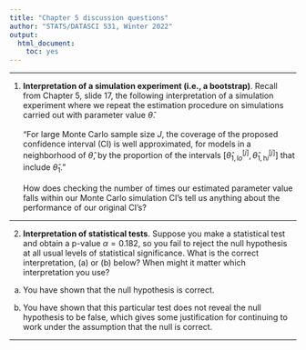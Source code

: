 ```yaml
---
title: "Chapter 5 discussion questions"
author: "STATS/DATASCI 531, Winter 2022"
output:
  html_document:
    toc: yes
---
```


\newcommand\prob{\mathbb{P}}
\newcommand\E{\mathbb{E}}
\newcommand\var{\mathrm{Var}}
\newcommand\cov{\mathrm{Cov}}

-----------

1. **Interpretation of a simulation experiment (i.e., a bootstrap)**.
Recall from Chapter 5, slide 17, the following interpretation of a simulation experiment where we repeat the estimation procedure on simulations carried out with parameter value $\hat\theta$.
<br>
<br>
"For large Monte Carlo sample size $J$, the coverage of the proposed confidence interval (CI) is well approximated, for models in a neighborhood of $\hat\theta$, by the proportion of the intervals $\big[\hat\theta^{[j]}_{1,\mathrm lo}, \, \hat\theta^{[j]}_{1,\mathrm hi}\big]$ that include $\hat\theta_1$."
<br>
<br>
How does checking the number of times our estimated parameter value falls within our Monte Carlo simulation CI's tell us anything about the performance of our original CI's?

---------

2. **Interpretation of statistical tests**. Suppose you make a statistical test and obtain a p-value $\alpha = 0.182$, so you fail to reject the null hypothesis at all usual levels of statistical significance. What is the correct interpretation, (a) or (b) below? When might it matter which interpretation you use?

(a) You have shown that the null hypothesis is correct.

(b) You have shown that this particular test does not reveal the null hypothesis to be false, which gives some justification for continuing to work under the assumption that the null is correct.



---------------

